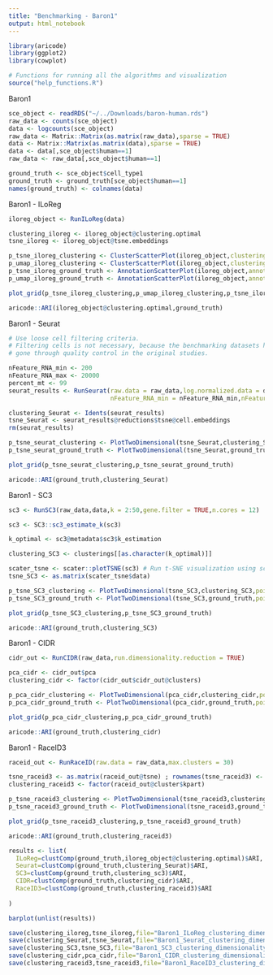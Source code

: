 ---
title: "Benchmarking - Baron1"
output: html_notebook
---

```{r}
library(aricode)
library(ggplot2)
library(cowplot)
```


```{r}
# Functions for running all the algorithms and visualization
source("help_functions.R")
```



Baron1
```{r}
sce_object <- readRDS("~/../Downloads/baron-human.rds")
raw_data <- counts(sce_object)
data <- logcounts(sce_object)
raw_data <- Matrix::Matrix(as.matrix(raw_data),sparse = TRUE)
data <- Matrix::Matrix(as.matrix(data),sparse = TRUE)
data <- data[,sce_object$human==1]
raw_data <- raw_data[,sce_object$human==1]

ground_truth <- sce_object$cell_type1
ground_truth <- ground_truth[sce_object$human==1]
names(ground_truth) <- colnames(data)
```


Baron1 - ILoReg
```{r}

iloreg_object <- RunILoReg(data)

```

```{r}
clustering_iloreg <- iloreg_object@clustering.optimal
tsne_iloreg <- iloreg_object@tsne.embeddings
```


```{r fig_Baron1_ILoReg, fig.height = 10, fig.width = 12, fig.align = "center"}
p_tsne_iloreg_clustering <- ClusterScatterPlot(iloreg_object,clustering.type = "optimal",point.size = 0.7,dim.reduction.type = "tsne",return.plot = T) + ggtitle("ILoReg - t-SNE") + theme(plot.title = element_text(hjust = 0.5))
p_umap_iloreg_clustering <- ClusterScatterPlot(iloreg_object,clustering.type = "optimal",point.size = 0.7,dim.reduction.type = "umap",return.plot = T) + ggtitle("ILoReg - UMAP") + theme(plot.title = element_text(hjust = 0.5))
p_tsne_iloreg_ground_truth <- AnnotationScatterPlot(iloreg_object,annotation = ground_truth,point.size = 0.7,dim.reduction.type = "tsne",return.plot = T) + ggtitle("Ground truth - t-SNE") + theme(plot.title = element_text(hjust = 0.5))
p_umap_iloreg_ground_truth <- AnnotationScatterPlot(iloreg_object,annotation = ground_truth,point.size = 0.7,dim.reduction.type = "umap",return.plot = T) + ggtitle("Ground truth - UMAP") + theme(plot.title = element_text(hjust = 0.5))

plot_grid(p_tsne_iloreg_clustering,p_umap_iloreg_clustering,p_tsne_iloreg_ground_truth,p_umap_iloreg_ground_truth)

```


```{r}
aricode::ARI(iloreg_object@clustering.optimal,ground_truth)
```


Baron1 - Seurat
```{r}

# Use loose cell filtering criteria. 
# Filtering cells is not necessary, because the benchmarking datasets have already
# gone through quality control in the original studies.

nFeature_RNA_min <- 200
nFeature_RNA_max <- 20000
percent_mt <- 99
seurat_results <- RunSeurat(raw.data = raw_data,log.normalized.data = data,min.cells = 3,min.features = 200,
                            nFeature_RNA_min = nFeature_RNA_min,nFeature_RNA_max = nFeature_RNA_max,percent_mt = percent_mt,nfeatures = 2000,dims = 1:10,resolution = 0.8,return.seurat.obj = TRUE)

```

```{r}
clustering_Seurat <- Idents(seurat_results)
tsne_Seurat <- seurat_results@reductions$tsne@cell.embeddings
rm(seurat_results)
```


```{r fig_Baron1_Seurat, fig.height = 3, fig.width = 8, fig.align = "center"}
p_tsne_seurat_clustering <- PlotTwoDimensional(tsne_Seurat,clustering_Seurat,point.size = 0.7,return.plot = T) + ggtitle("Seurat - t-SNE") + theme(plot.title = element_text(hjust = 0.5))
p_tsne_seurat_ground_truth <- PlotTwoDimensional(tsne_Seurat,ground_truth,point.size = 0.7,return.plot = T) + ggtitle("Ground truth - t-SNE") + theme(plot.title = element_text(hjust = 0.5))

plot_grid(p_tsne_seurat_clustering,p_tsne_seurat_ground_truth)

```


```{r}
aricode::ARI(ground_truth,clustering_Seurat)
```



Baron1 - SC3
```{r}

sc3 <- RunSC3(raw_data,data,k = 2:50,gene.filter = TRUE,n.cores = 12)

sc3 <- SC3::sc3_estimate_k(sc3)

k_optimal <- sc3@metadata$sc3$k_estimation

clustering_SC3 <- clusterings[[as.character(k_optimal)]]

scater_tsne <- scater::plotTSNE(sc3) # Run t-SNE visualization using scater R package
tsne_SC3 <- as.matrix(scater_tsne$data)

```




```{r fig_Baron1_SC3, fig.height = 3, fig.width = 8, fig.align = "center"}
p_tsne_SC3_clustering <- PlotTwoDimensional(tsne_SC3,clustering_SC3,point.size = 0.7,return.plot = T) + ggtitle("SC3 - t-SNE") + theme(plot.title = element_text(hjust = 0.5))
p_tsne_SC3_ground_truth <- PlotTwoDimensional(tsne_SC3,ground_truth,point.size = 0.7,return.plot = T) + ggtitle("Ground truth - t-SNE") + theme(plot.title = element_text(hjust = 0.5))

plot_grid(p_tsne_SC3_clustering,p_tsne_SC3_ground_truth)

```


```{r}
aricode::ARI(ground_truth,clustering_SC3)
```

Baron1 - CIDR
```{r}
cidr_out <- RunCIDR(raw_data,run.dimensionality.reduction = TRUE)

```


```{r}
pca_cidr <- cidr_out$pca
clustering_cidr <- factor(cidr_out$cidr_out@clusters)
```


```{r fig_Baron1_CIDR, fig.height = 3, fig.width = 8, fig.align = "center"}
p_pca_cidr_clustering <- PlotTwoDimensional(pca_cidr,clustering_cidr,point.size = 0.7,return.plot = T) + ggtitle("CIDR - PCA") + theme(plot.title = element_text(hjust = 0.5))
p_pca_cidr_ground_truth <- PlotTwoDimensional(pca_cidr,ground_truth,point.size = 0.7,return.plot = T) + ggtitle("Ground truth - PCA") + theme(plot.title = element_text(hjust = 0.5))

plot_grid(p_pca_cidr_clustering,p_pca_cidr_ground_truth)

```

```{r}
aricode::ARI(ground_truth,clustering_cidr)
```



Baron1 - RaceID3
```{r}

raceid_out <- RunRaceID(raw.data = raw_data,max.clusters = 30)

```


```{r}


tsne_raceid3 <- as.matrix(raceid_out@tsne) ; rownames(tsne_raceid3) <- colnames(data)
clustering_raceid3 <- factor(raceid_out@cluster$kpart)
```


```{r fig_Baron1_RaceID3, fig.height = 3, fig.width = 8, fig.align = "center"}
p_tsne_raceid3_clustering <- PlotTwoDimensional(tsne_raceid3,clustering_raceid3,point.size = 0.7,return.plot = T) + ggtitle("RaceID3 - PCA") + theme(plot.title = element_text(hjust = 0.5))
p_tsne_raceid3_ground_truth <- PlotTwoDimensional(tsne_raceid3,ground_truth,point.size = 0.7,return.plot = T) + ggtitle("Ground truth - PCA") + theme(plot.title = element_text(hjust = 0.5))

plot_grid(p_tsne_raceid3_clustering,p_tsne_raceid3_ground_truth)

```


```{r}
aricode::ARI(ground_truth,clustering_raceid3)
```


```{r}
results <- list(
  ILoReg=clustComp(ground_truth,iloreg_object@clustering.optimal)$ARI,
  Seurat=clustComp(ground_truth,clustering_Seurat)$ARI,
  SC3=clustComp(ground_truth,clustering_sc3)$ARI,
  CIDR=clustComp(ground_truth,clustering_cidr)$ARI,
  RaceID3=clustComp(ground_truth,clustering_raceid3)$ARI
  
)

barplot(unlist(results))
```


```{r}
save(clustering_iloreg,tsne_iloreg,file="Baron1_ILoReg_clustering_dimensionality_reduction.RData")
save(clustering_Seurat,tsne_Seurat,file="Baron1_Seurat_clustering_dimensionality_reduction.RData")
save(clustering_SC3,tsne_SC3,file="Baron1_SC3_clustering_dimensionality_reduction.RData")
save(clustering_cidr,pca_cidr,file="Baron1_CIDR_clustering_dimensionality_reduction.RData")
save(clustering_raceid3,tsne_raceid3,file="Baron1_RaceID3_clustering_dimensionality_reduction.RData")

```



